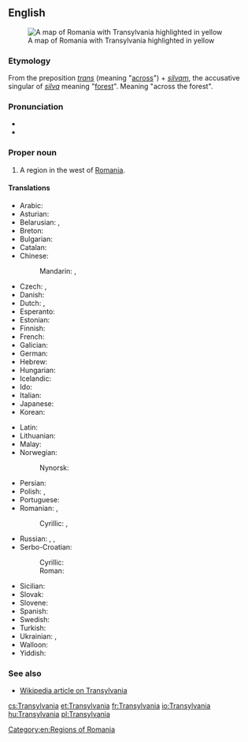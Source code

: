 ==English==
[[Image:Transylvania.png|thumb|right|A map of Romania with Transylvania highlighted in yellow]]

===Etymology===
From the {{etyl|la|en}} preposition ''[[trans#Latin|trans]]'' (meaning "[[across]]") + ''[[silvam]]'', the accusative singular of ''[[silva]]'' meaning "[[forest]]". Meaning "across the forest".

===Pronunciation===
* {{IPA|/tɹænslˈveɪniə/|lang=en}}
* {{rhymes|eɪniə|lang=en}}

===Proper noun===
{{en-proper noun}}

# A region in the west of [[Romania]].

====Translations====
{{trans-top|Transylvania}}
* Arabic: {{t|ar|تْرَانْسِيلْفَانِيَا|f|tr=transilfāniyā}}
* Asturian: {{t|ast|Transilvania|f}}
* Belarusian: {{t|be|Трансільванія|f|tr=Transil’vánija|sc=Cyrl}}, {{t|be|Сяміградзе|n|tr=Sjamihrádze|sc=Cyrl}}
* Breton: {{t|br|Treuzsilvania}}
* Bulgarian: {{t|bg|Трансилвания|f|tr=Transilvanija}}
* Catalan: {{t|ca|Transsilvània|f}}
* Chinese:
*: Mandarin: {{t|cmn|特蘭西瓦尼亞|sc=Hani}}, {{t|cmn|特兰西瓦尼亚|tr=Tèlánxīwǎníyà|sc=Hani}}
* Czech: {{t|cs|Sedmihradsko|n}}, {{t|cs|Transylvánie|f}}
* Danish: {{t|da|Transsylvanien|c}}
* Dutch: {{t|nl|Transsylvanië|n}}, {{t|nl|Zevenburgen|n}}
* Esperanto: {{t|eo|Transilvanio}}
* Estonian: {{t|et|Transilvaania}}
* Finnish: {{t|fi|Transilvania}}
* French: {{t+|fr|Transylvanie|f}}
* Galician: {{t|gl|Transilvania|f}}
* German: {{t|de|Siebenbürgen|n}}
* Hebrew: {{t|he|טרנסילבניה|f}}
* Hungarian: {{t+|hu|Erdély}}
* Icelandic: {{t|is|Transylvanía|f}}
* Ido: {{t+|io|Transilvania}}
* Italian: {{t|it|Transilvania|f}}
* Japanese: {{t|ja|トランシルヴァニア|tr=Toranshiruvania}}
* Korean: {{t|ko|트란실바니아|tr=Teuransilbania|sc=Hang}}
{{trans-mid}}
* Latin: {{t|la|Transsilvania|f}}
* Lithuanian: {{t|lt|Transilvanija|?}}
* Malay: {{t|ms|Transylvania}}
* Norwegian: {{t|no|Transilvania|n}}
*: Nynorsk: {{t|nn|Transilvania|n}}
* Persian: {{t|fa|ترانسیلوانی|tr=Trânsilvâni|sc=fa-Arab}}
* Polish: {{t+|pl|Siedmiogród|m}}, {{t+|pl|Transylwania|f}}
* Portuguese: {{t|pt|Transilvânia|f}}
* Romanian: {{t+|ro|Transilvania|f}}, {{t|ro|Ardeal}}
*: Cyrillic: {{t|ro|Трансилваниа|f|sc=Cyrl}}, {{t|ro|Ардял|sc=Cyrl}}
* Russian: {{t|ru|Трансильва́ния|f}}, {{t|ru|Семигра́дье|n}}, {{t|ru|Ардял|m}}
* Serbo-Croatian:
*: Cyrillic: {{t|sh|Трансилванија|f}}
*: Roman: {{t|sh|Transilvanija|f}}
* Sicilian: {{t|scn|Transilvania|f}}
* Slovak: {{t|sk|Sedmohradsko|n}}
* Slovene: {{t|sl|Transilvánija|f}}
* Spanish: {{t|es|Transilvania|f}}
* Swedish: {{t|sv|Transsylvanien|c}}
* Turkish: {{t|tr|Erdel Beyliği}}
* Ukrainian: {{t|uk|Трансильванія|f|tr=Transyl’vánija|sc=Cyrl}}, {{t|uk|Семигород|m|tr=Semyhorod|sc=Cyrl}}
* Walloon: {{t|wa|Zivenbork}}
* Yiddish: {{t|yi|זיבנבורגן|n|tr=Zibnburgn}}
{{trans-bottom}}

===See also===
* [[w:Transylvania|Wikipedia article on Transylvania]]

[[Category:en:Regions of Romania]]

[[cs:Transylvania]]
[[et:Transylvania]]
[[fr:Transylvania]]
[[io:Transylvania]]
[[hu:Transylvania]]
[[pl:Transylvania]]
